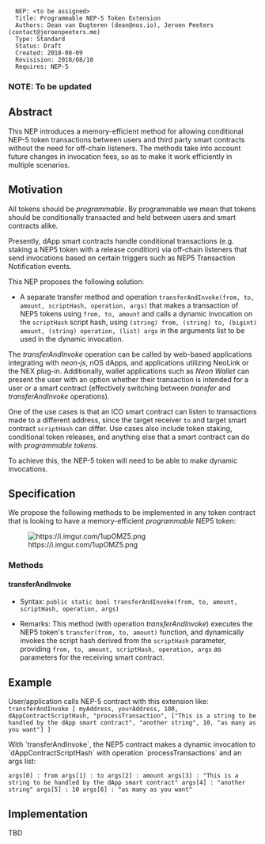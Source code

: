 <pre>
  NEP: <to be assigned>
  Title: Programmable NEP-5 Token Extension
  Authors: Dean van Dugteren (dean@nos.io), Jeroen Peeters (contact@jeroenpeeters.me)
  Type: Standard
  Status: Draft
  Created: 2018-08-09
  Revisision: 2018/08/10
  Requires: NEP-5
</pre>

===NOTE: To be updated===

==Abstract==

This NEP introduces a memory-efficient method for allowing conditional NEP-5 token transactions between users and third party smart contracts without the need for off-chain listeners. The methods take into account future changes in invocation fees, so as to make it work efficiently in multiple scenarios.

==Motivation==
All tokens should be ''programmable''. By programmable we mean that tokens should be conditionally transacted and held between users and smart contracts alike.

Presently, dApp smart contracts handle conditional transactions (e.g. staking a NEP5 token with a release condition) via off-chain listeners that send invocations based on certain triggers such as NEP5 Transaction Notification events.

This NEP proposes the following solution:


* A separate transfer method and operation <code>transferAndInvoke(from, to, amount, scriptHash, operation, args)</code> that makes a transaction of NEP5 tokens using <code>from, to, amount</code> and calls a dynamic invocation on the <code>scriptHash</code> script hash, using <code>(string) from, (string) to, (bigint) amount, (string) operation, (list) args</code> in the arguments list to be used in the dynamic invocation.

The ''transferAndInvoke'' operation can be called by web-based applications integrating with ''neon-js'', nOS dApps, and applications utilizing NeoLink or the NEX plug-in. Additionally, wallet applications such as ''Neon Wallet'' can present the user with an option whether their transaction is intended for a user or a smart contract (effectively switching between ''transfer'' and ''transferAndInvoke'' operations).

One of the use cases is that an ICO smart contract can listen to transactions made to a different address, since the target receiver <code>to</code> and target smart contract <code>scriptHash</code> can differ.
Use cases also include token staking, conditional token releases, and anything else that a smart contract can do with ''programmable tokens''.

To achieve this, the NEP-5 token will need to be able to make dynamic invocations.

==Specification==

We propose the following methods to be implemented in any token contract that is looking to have a memory-efficient ''programmable'' NEP5 token:

[[File:https://i.imgur.com/1upOMZ5.png]]

===Methods===

====transferAndInvoke====

* Syntax: <code>public static bool transferAndInvoke(from, to, amount, scriptHash, operation, args)</code>

* Remarks: This method (with operation ''transferAndInvoke'') executes the NEP5 token's <code>transfer(from, to, amount)</code> function, and dynamically invokes the script hash derived from the <code>scriptHash</code> parameter, providing <code>from, to, amount, scriptHash, operation, args</code> as parameters for the receiving smart contract.

==Example==
User/application calls NEP-5 contract with this extension like: 
<code>
transferAndInvoke [ myAddress, yourAddress, 100, dAppContractScriptHash, "processTransaction", ["This is a string to be handled by the dApp smart contract", "another string", 10, "as many as you want"] ]
</code>


With `transferAndInvoke`, the NEP5 contract makes a dynamic invocation to `dAppContractScriptHash` with operation `processTransactions` and an args list:

<code>
args[0] : from
args[1] : to
args[2] : amount
args[3] : "This is a string to be handled by the dApp smart contract"
args[4] : "another string"
args[5] : 10
args[6] : "as many as you want"
</code>

==Implementation==
TBD
